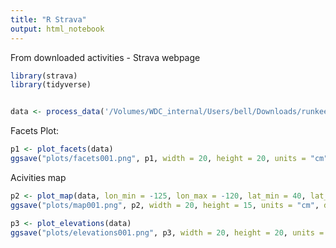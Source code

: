 ```yaml
---
title: "R Strava"
output: html_notebook
---
```


From downloaded activities - Strava webpage

```r
library(strava)
library(tidyverse)


data <- process_data('/Volumes/WDC_internal/Users/bell/Downloads/runkeeper-data-export/gpx')


```

Facets Plot:
```r

p1 <- plot_facets(data)
ggsave("plots/facets001.png", p1, width = 20, height = 20, units = "cm")

```

Acivities map
```r

p2 <- plot_map(data, lon_min = -125, lon_max = -120, lat_min = 40, lat_max = 50)
ggsave("plots/map001.png", p2, width = 20, height = 15, units = "cm", dpi = 600)

```

```r
p3 <- plot_elevations(data)
ggsave("plots/elevations001.png", p3, width = 20, height = 20, units = "cm")

```
